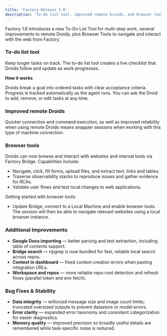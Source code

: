```yaml
---
title: 'Factory Release 1.6'
description: 'To-do list tool, improved remote Droids, and browser tools'
---
```


Factory 1.6 introduces a new To-Do List Tool for multi-step work, several improvements to remote Droids, plus Browser Tools to navigate and interact with the web from Factory.


### To-do list tool

Keep longer tasks on track. The to-do list tool creates a live checklist that Droids follow and update as work progresses.

 **How it works**

Droids break a goal into ordered tasks with clear acceptance criteria. Progress is tracked automatically as the agent runs. You can ask the Droid to add, remove, or edit tasks at any time.


### Improved remote Droids

Quicker connection and command execution, as well as improved reliability when using remote Droids means snappier sessions when working with this type of machine connection.


### Browser tools

Droids can now browse and interact with websites and internal tools via Factory Bridge. Capabilities include:

- Navigate, click, fill forms, upload files, and extract text, links and tables.
- Traverse observability stacks to reproduce issues and gather evidence for RCAs.
- Validate user flows and test local changes to web applications.

Getting started with browser tools:

- Update Bridge, connect to a Local Machine and enable browser tools. The session will then be able to navigate relevant websites using a local browser instance.
  

### Additional Improvements

- **Google Docs importing** — better parsing and text extraction, including table of contents support.
- **Bridge search** — ripgrep is now bundled for fast, reliable local search across repos.
- **Context in dashboard** — fixed context creation errors when pasting integration URLs.
- **Workspace and repos** — more reliable repo-root detection and refresh flows (parallel token and env fetch).
  

### Bug Fixes & Stability

- **Data integrity** — enforced message size and image count limits; truncated oversized outputs to prevent datastore or model errors.
- **Error clarity** — expanded error taxonomy and consistent categorization for easier diagnostics.
- **Memory quality** — improved precision so broadly useful details are remembered while task-specific noise is reduced.
